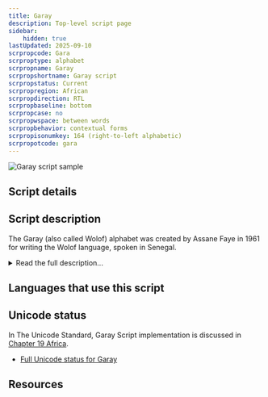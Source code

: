 ```yaml
---
title: Garay
description: Top-level script page
sidebar:
    hidden: true
lastUpdated: 2025-09-10
scrpropcode: Gara
scrproptype: alphabet
scrpropname: Garay
scrpropshortname: Garay script
scrpropstatus: Current
scrpropregion: African
scrpropdirection: RTL
scrpropbaseline: bottom
scrpropcase: no
scrpropwspace: between words
scrpropbehavior: contextual forms
scrpropisonumkey: 164 (right-to-left alphabetic)
scrpropotcode: gara
---
```



![](../images/gara-sample.png "Garay script sample")

## Script details

<ScriptDetails />

## Script description

The Garay (also called Wolof) alphabet was created by Assane Faye in 1961 for writing the Wolof language, spoken in Senegal.

<details>
<summary>Read the full description...</summary>The script is written from right to left using twenty-five consonant letters (including a ‘vowel-carrier’), four basic vowel signs, a vowel-length mark, a zero-vowel mark, and a gemination sign. Each consonant has an initial and a non-initial form.

It is unknown whether the script is in use; the Wolof language is normally written with the [Latin](/scrlang/scripts/latn) script. Charles Riley conducted a research trip to Senegal in 2009, during which time he met with Assane Faye and visited his home. He reported that Assane Faye had been offering lessons in the script to hundreds of people over the years, translated the Koran using it, and had a house filled with dozens of unpublished handwritten texts.
</details>

## Languages that use this script

<WsList script='Gara' wsMax='5' />

## Unicode status

In The Unicode Standard, Garay Script implementation is discussed in [Chapter 19 Africa](https://www.unicode.org/versions/latest/core-spec/chapter-19/#G746355).

- [Full Unicode status for Garay](/scrlang/unicode/gara-unicode)



## Resources

<ScriptResources detailSummary='seemore' />

